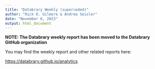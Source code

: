 ```yaml
---
title: "Databrary Weekly (superceded)"
author: "Rick O. Gilmore & Andrea Seisler"
date: "November 6, 2023"
output: html_document
---
```


**NOTE: The Databrary weekly report has been moved to the Databrary GitHub organization**

You may find the weekly report and other related reports here:

<https://databrary.github.io/analytics>
